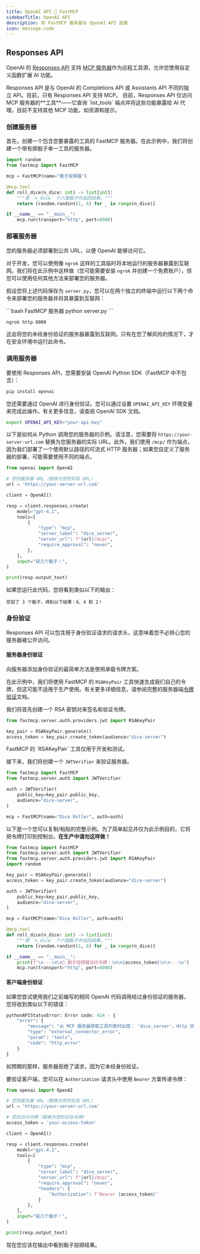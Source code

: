 ```yaml
---
title: OpenAI API 🤝 FastMCP
sidebarTitle: OpenAI API
description: 将 FastMCP 服务器与 OpenAI API 连接
icon: message-code
---
```




## Responses API

OpenAI 的 [Responses API](https://platform.openai.com/docs/api-reference/responses) 支持 [MCP 服务器](https://platform.openai.com/docs/guides/tools-remote-mcp)作为远程工具源，允许您使用自定义函数扩展 AI 功能。

<Note>
Responses API 是与 OpenAI 的 Completions API 或 Assistants API 不同的独立 API。目前，只有 Responses API 支持 MCP。
</Note>

<Tip>
目前，Responses API 仅访问 MCP 服务器的**工具**——它查询 `list_tools` 端点并将这些功能暴露给 AI 代理。目前不支持其他 MCP 功能，如资源和提示。
</Tip>


### 创建服务器

首先，创建一个包含您要暴露的工具的 FastMCP 服务器。在此示例中，我们将创建一个带有掷骰子单一工具的服务器。

```python server.py
import random
from fastmcp import FastMCP

mcp = FastMCP(name="骰子投掷器")

@mcp.tool
def roll_dice(n_dice: int) -> list[int]:
    """掷 `n_dice` 个六面骰子并返回结果。"""
    return [random.randint(1, 6) for _ in range(n_dice)]

if __name__ == "__main__":
    mcp.run(transport="http", port=8000)
```

### 部署服务器

您的服务器必须部署到公共 URL，以便 OpenAI 能够访问它。

对于开发，您可以使用像 `ngrok` 这样的工具临时将本地运行的服务器暴露到互联网。我们将在此示例中这样做（您可能需要安装 `ngrok` 并创建一个免费账户），但您可以使用任何其他方法来部署您的服务器。

假设您将上述代码保存为 `server.py`，您可以在两个独立的终端中运行以下两个命令来部署您的服务器并将其暴露到互联网：

<CodeGroup>
```bash FastMCP 服务器
python server.py
```

```bash ngrok
ngrok http 8000
```
</CodeGroup>

<Warning>
这会将您的未经身份验证的服务器暴露到互联网。只有在您了解风险的情况下，才在安全环境中运行此命令。
</Warning>

### 调用服务器

要使用 Responses API，您需要安装 OpenAI Python SDK（FastMCP 中不包含）：

```bash
pip install openai
```

您还需要通过 OpenAI 进行身份验证。您可以通过设置 `OPENAI_API_KEY` 环境变量来完成此操作。有关更多信息，请查阅 OpenAI SDK 文档。

```bash
export OPENAI_API_KEY="your-api-key"
```

以下是如何从 Python 调用您的服务器的示例。请注意，您需要将 `https://your-server-url.com` 替换为您服务器的实际 URL。此外，我们使用 `/mcp/` 作为端点，因为我们部署了一个使用默认路径的可流式 HTTP 服务器；如果您自定义了服务器的部署，可能需要使用不同的端点。

```python {4, 11-16}
from openai import OpenAI

# 您的服务器 URL（替换为您的实际 URL）
url = 'https://your-server-url.com'

client = OpenAI()

resp = client.responses.create(
    model="gpt-4.1",
    tools=[
        {
            "type": "mcp",
            "server_label": "dice_server",
            "server_url": f"{url}/mcp/",
            "require_approval": "never",
        },
    ],
    input="投几个骰子！",
)

print(resp.output_text)
```
如果您运行此代码，您将看到类似以下的输出：

```text
您投了 3 个骰子，得到以下结果：6、4 和 2！
```

### 身份验证

<VersionBadge version="2.6.0" />

Responses API 可以包含用于身份验证请求的请求头，这意味着您不必担心您的服务器被公开访问。

#### 服务器身份验证

向服务器添加身份验证的最简单方法是使用承载令牌方案。

在此示例中，我们将使用 FastMCP 的 `RSAKeyPair` 工具快速生成我们自己的令牌，但这可能不适用于生产使用。有关更多详细信息，请参阅完整的服务器端[令牌验证](/zh/servers/auth/token-verification)文档。

我们将首先创建一个 RSA 密钥对来签名和验证令牌。

```python
from fastmcp.server.auth.providers.jwt import RSAKeyPair

key_pair = RSAKeyPair.generate()
access_token = key_pair.create_token(audience="dice-server")
```

<Warning>
FastMCP 的 `RSAKeyPair` 工具仅用于开发和测试。
</Warning>

接下来，我们将创建一个 `JWTVerifier` 来验证服务器。 

```python
from fastmcp import FastMCP
from fastmcp.server.auth import JWTVerifier

auth = JWTVerifier(
    public_key=key_pair.public_key,
    audience="dice-server",
)

mcp = FastMCP(name="Dice Roller", auth=auth)
```

以下是一个您可以复制/粘贴的完整示例。为了简单起见并仅为此示例目的，它将把令牌打印到控制台。**在生产中请勿这样做！**

```python server.py [expandable]
from fastmcp import FastMCP
from fastmcp.server.auth import JWTVerifier
from fastmcp.server.auth.providers.jwt import RSAKeyPair
import random

key_pair = RSAKeyPair.generate()
access_token = key_pair.create_token(audience="dice-server")

auth = JWTVerifier(
    public_key=key_pair.public_key,
    audience="dice-server",
)

mcp = FastMCP(name="Dice Roller", auth=auth)

@mcp.tool
def roll_dice(n_dice: int) -> list[int]:
    """掷 `n_dice` 个六面骰子并返回结果。"""
    return [random.randint(1, 6) for _ in range(n_dice)]

if __name__ == "__main__":
    print(f"\n---\n\n🔑 骰子投掷器访问令牌：\n\n{access_token}\n\n---\n")
    mcp.run(transport="http", port=8000)
```

#### 客户端身份验证

如果您尝试使用我们之前编写的相同 OpenAI 代码调用经过身份验证的服务器，您将收到类似以下的错误：

```python
pythonAPIStatusError: Error code: 424 - {
    "error": {
        "message": "从 MCP 服务器获取工具列表时出错： 'dice_server'。Http 状态代码：401（未授权）",
        "type": "external_connector_error",
        "param": "tools",
        "code": "http_error"
    }
}
```

如预期的那样，服务器拒绝了请求，因为它未经身份验证。

要验证客户端，您可以在 `Authorization` 请求头中使用 `Bearer` 方案传递令牌：


```python {4, 7, 19-21} [expandable]
from openai import OpenAI

# 您的服务器 URL（替换为您的实际 URL）
url = 'https://your-server-url.com'

# 您的访问令牌（替换为您的实际令牌）
access_token = 'your-access-token'

client = OpenAI()

resp = client.responses.create(
    model="gpt-4.1",
    tools=[
        {
            "type": "mcp",
            "server_label": "dice_server",
            "server_url": f"{url}/mcp/",
            "require_approval": "never",
            "headers": {
                "Authorization": f"Bearer {access_token}"
            }
        },
    ],
    input="投几个骰子！",
)

print(resp.output_text)
```

现在您应该在输出中看到骰子投掷结果。